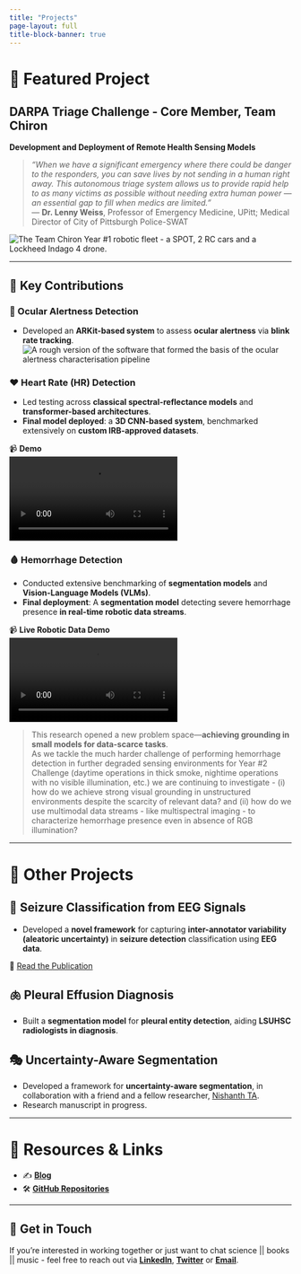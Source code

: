 ```yaml
---
title: "Projects"
page-layout: full
title-block-banner: true
---
```


# 🚀 Featured Project

## DARPA Triage Challenge - Core Member, Team Chiron
**Development and Deployment of Remote Health Sensing Models**

> *“When we have a significant emergency where there could be danger to the responders, you can save lives by not sending in a human right away. This autonomous triage system allows us to provide rapid help to as many victims as possible without needing extra human power — an essential gap to fill when medics are limited.”*  
> — **Dr. Lenny Weiss**, Professor of Emergency Medicine, UPitt; Medical Director of City of Pittsburgh Police-SWAT

![The Team Chiron Year #1 robotic fleet - a SPOT, 2 RC cars and a Lockheed Indago 4 drone.](images/projects/robot_fleet.png)
<!-- <img src="images/hemorrhage_segmentation.png" width="600px" style="border-radius: 10px;"> -->

---

## 🔬 Key Contributions

### 🏥 Ocular Alertness Detection
- Developed an **ARKit-based system** to assess **ocular alertness** via **blink rate tracking**.
![A rough version of the software that formed the basis of the ocular alertness characterisation pipeline](images/projects/ARKit.png)

### ❤️ Heart Rate (HR) Detection
- Led testing across **classical spectral-reflectance models** and **transformer-based architectures**.
- **Final model deployed**: a **3D CNN-based system**, benchmarked extensively on **custom IRB-approved datasets**.


📹 **Demo**  
![A demo of the HR detection pipeline](videos/heartrate_detection_demo.mp4)

### 🩸 Hemorrhage Detection
- Conducted extensive benchmarking of **segmentation models** and **Vision-Language Models (VLMs)**.
- **Final deployment**: A **segmentation model** detecting severe hemorrhage presence **in real-time robotic data streams**.

📹 **Live Robotic Data Demo**  
<!-- *(Insert short video here.)* -->
![A live demo of the hemorrhage detection pipeline](videos/mt003_run3_hidden.mp4)

> This research opened a new problem space—**achieving grounding in small models for data-scarce tasks**.  
> As we tackle the much harder challenge of performing hemorrhage detection in further degraded sensing environments for Year #2 Challenge (daytime operations in thick smoke, nightime operations with no visible illumination, etc.) we are continuing to investigate - (i) how do we achieve strong visual grounding in unstructured environments despite the scarcity of relevant data? and (ii) how do we use multimodal data streams - like multispectral imaging - to characterize hemorrhage presence even in absence of RGB illumination?

---

# 📌 Other Projects

## 🧠 Seizure Classification from EEG Signals
- Developed a **novel framework** for capturing **inter-annotator variability (aleatoric uncertainty)** in **seizure detection** classification using **EEG data**.

📄 [Read the Publication](https://proceedings.mlr.press/v259/azhar25b.html)

## 🫁 Pleural Effusion Diagnosis  
- Built a **segmentation model** for **pleural entity detection**, aiding **LSUHSC radiologists in diagnosis**.
  
<!-- 📹 **Demo Video**  
*(Insert video here.)* -->

## 🎭 Uncertainty-Aware Segmentation
- Developed a framework for **uncertainty-aware segmentation**, in collaboration with a friend and a fellow researcher, [Nishanth TA](https://scholar.google.com/citations?user=5uDXUvIAAAAJ&hl=en&oi=ao).
<!-- - **Visualizing model uncertainty** to enhance interpretability and trustworthiness. -->
- Research manuscript in progress.
<!-- 
🖼️ **Example Images**  
*(Insert images here.)* -->

---

# 📎 Resources & Links  
<!-- - 📜 **[Full Research Archive](research.qmd)**   -->
- ✍️ **[Blog](blog.qmd)**  
- 🛠 **[GitHub Repositories](https://github.com/JamesEmi)**

---

## 📩 Get in Touch  
If you're interested in working together or just want to chat science || books || music - feel free to reach out via **[LinkedIn](https://www.linkedin.com/in/james-emilian/)**, **[Twitter](https://x.com/JamesEmilian2)** or **[Email](mailto:juvanjos@andrew.cmu.edu)**.
